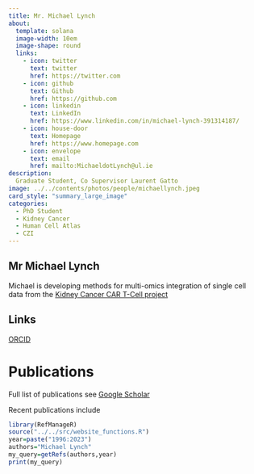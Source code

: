 ```yaml
---
title: Mr. Michael Lynch
about:
  template: solana
  image-width: 10em
  image-shape: round
  links:
    - icon: twitter
      text: twitter
      href: https://twitter.com
    - icon: github
      text: Github
      href: https://github.com
    - icon: linkedin
      text: LinkedIn
      href: https://www.linkedin.com/in/michael-lynch-391314187/
    - icon: house-door
      text: Homepage
      href: https://www.homepage.com 
    - icon: envelope
      text: email
      href: mailto:MichaeldotLynch@ul.ie
description: 
  Graduate Student, Co Supervisor Laurent Gatto
image: ../../contents/photos/people/michaellynch.jpeg
card_style: "summary_large_image"
categories:
  - PhD Student
  - Kidney Cancer
  - Human Cell Atlas
  - CZI
---
```


## Mr Michael Lynch

Michael is developing methods for multi-omics integration of single cell data from the [Kidney Cancer CAR T-Cell project](../Projects/kidneyCancer.html)

## Links

[ORCID](https://orcid.org/..)

# Publications

Full list of publications see [Google Scholar](https://scholar.google.com/..)

Recent publications include

```r
library(RefManageR)
source("../../src/website_functions.R")
year=paste("1996:2023")
authors="Michael Lynch"
my_query=getRefs(authors,year)
print(my_query)
```
